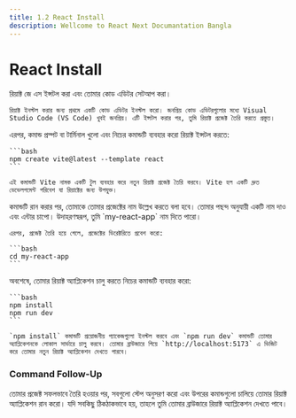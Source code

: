 ```yaml
---
title: 1.2 React Install
description: Wellcome to React Next Documantation Bangla
---
```


## <h1 className="bg-gradient-to-r from-blue-500 to-purple-500 inline-block text-transparent bg-clip-text text-4xl pt-2">React Install</h1>

<Steps>
  <Step>
    রিয়াক্ট জে এস ইন্সটল করা এবং তোমার কোড এডিটর সেটআপ করা।
    
    রিয়াক্ট ইনস্টল করার জন্য প্রথমে একটি কোড এডিটর ইনস্টল করো। জনপ্রিয় কোড এডিটরগুলোর মধ্যে Visual Studio Code (VS Code) খুবই জনপ্রিয়। এটি ইন্সটল করার পর, তুমি রিয়াক্ট প্রজেক্ট তৈরি করতে প্রস্তুত।
  </Step>

  <Step>
    এরপর, কমান্ড প্রম্পট বা টার্মিনাল খুলো এবং নিচের কমান্ডটি ব্যবহার করো রিয়াক্ট ইন্সটল করতে:

    ```bash
    npm create vite@latest --template react
    ```

    এই কমান্ডটি Vite নামক একটি টুল ব্যবহার করে নতুন রিয়াক্ট প্রজেক্ট তৈরি করবে। Vite হল একটি দ্রুত ডেভেলপমেন্ট পরিবেশ যা রিয়াক্টের জন্য উপযুক্ত।

  </Step>

  <Step>
    কমান্ডটি রান করার পর, তোমাকে তোমার প্রজেক্টের নাম উল্লেখ করতে বলা হবে। তোমার পছন্দ অনুযায়ী একটি নাম দাও এবং এন্টার চাপো। উদাহরণস্বরূপ, তুমি `my-react-app` নাম দিতে পারো।

    এরপর, প্রজেক্ট তৈরি হয়ে গেলে, প্রজেক্টের ডিরেক্টরিতে প্রবেশ করো:

    ```bash
    cd my-react-app
    ```

  </Step>

  <Step>
    অবশেষে, তোমার রিয়াক্ট অ্যাপ্লিকেশন চালু করতে নিচের কমান্ডটি ব্যবহার করো:

    ```bash
    npm install
    npm run dev
    ```

    `npm install` কমান্ডটি প্রয়োজনীয় প্যাকেজগুলো ইনস্টল করবে এবং `npm run dev` কমান্ডটি তোমার অ্যাপ্লিকেশনকে লোকাল সার্ভারে চালু করবে। তোমার ব্রাউজারে গিয়ে `http://localhost:5173` এ ভিজিট করে তোমার নতুন রিয়াক্ট অ্যাপ্লিকেশন দেখতে পারবে।

  </Step>
</Steps>

### Command Follow-Up

তোমার প্রজেক্ট সফলভাবে তৈরি হওয়ার পর, সবগুলো স্টেপ অনুসরণ করো এবং উপরের কমান্ডগুলো চালিয়ে তোমার রিয়াক্ট অ্যাপ্লিকেশন রান করো। যদি সবকিছু ঠিকঠাকভাবে হয়, তাহলে তুমি তোমার ব্রাউজারে রিয়াক্ট অ্যাপ্লিকেশন দেখতে পাবে।
